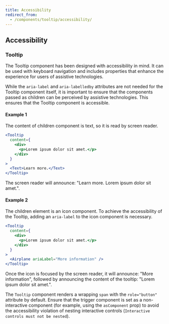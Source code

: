 ```yaml
---
title: Accessibility
redirect_from:
  - /components/tooltip/accessibility/
---
```


## Accessibility

### Tooltip

The Tooltip component has been designed with accessibility in mind. It can be used with keyboard navigation and includes properties that enhance the experience for users of assistive technologies.

While the `aria-label` and `aria-labelledby` attributes are not needed for the Tooltip component itself, it is important to ensure that the components passed as children can be perceived by assistive technologies. This ensures that the Tooltip component is accessible.

#### Example 1

The content of children component is text, so it is read by screen reader.

```jsx
<Tooltip
  content={
    <div>
      <p>Lorem ipsum dolor sit amet.</p>
    </div>
  }
>
  <Text>Learn more.</Text>
</Tooltip>
```

The screen reader will announce: "Learn more. Lorem ipsum dolor sit amet.".

#### Example 2

The children element is an icon component. To achieve the accessibility of the Tooltip, adding an `aria-label` to the icon component is necessary.

```jsx
<Tooltip
  content={
    <div>
      <p>Lorem ipsum dolor sit amet.</p>
    </div>
  }
>
  <Airplane ariaLabel="More information" />
</Tooltip>
```

Once the icon is focused by the screen reader, it will announce: "More information", followed by announcing the content of the tooltip: "Lorem ipsum dolor sit amet.".

The `Tooltip` component renders a wrapping `span` with the `role="button"` attribute by default. Ensure that the trigger component is set as a non-interactive component (for example, using the `asComponent` prop) to avoid the accessibility violation of nesting interactive controls (`Interactive controls must not be nested`).
